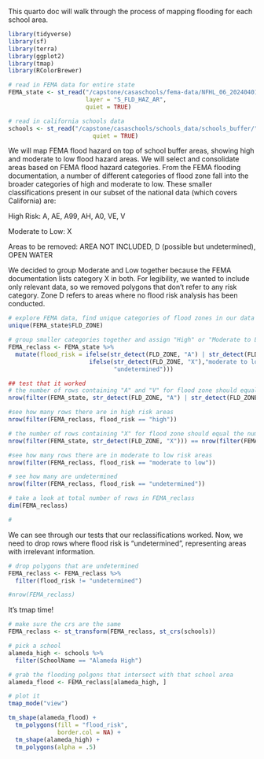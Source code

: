 This quarto doc will walk through the process of mapping flooding for each school area.

```r
library(tidyverse)
library(sf)
library(terra)
library(ggplot2)
library(tmap)
library(RColorBrewer)
```


```r
# read in FEMA data for entire state
FEMA_state <- st_read("/capstone/casaschools/fema-data/NFHL_06_20240401/NFHL_06_20240401.gdb",
                      layer = "S_FLD_HAZ_AR",
                      quiet = TRUE)

# read in california schools data
schools <- st_read("/capstone/casaschools/schools_data/schools_buffer/",
                        quiet = TRUE)
```

We will map FEMA flood hazard on top of school buffer areas, showing high and moderate to low flood hazard areas. We will select and consolidate areas based on FEMA flood hazard categories. From the FEMA flooding documentation, a number of different categories of flood zone fall into the broader categories of high and moderate to low. These smaller classifications present in our subset of the national data (which covers California) are:

High Risk:
A, AE, A99, AH, A0, VE, V

Moderate to Low:
X

Areas to be removed:
AREA NOT INCLUDED, D (possible but undetermined), OPEN WATER

We decided to group Moderate and Low together because the FEMA documentation lists category X in both. For legibility, we wanted to include only relevant data, so we removed polygons that don't refer to any risk category. Zone D refers to areas where no flood risk analysis has been conducted.

```r
# explore FEMA data, find unique categories of flood zones in our data
unique(FEMA_state$FLD_ZONE)

# group smaller categories together and assign "High" or "Moderate to Low" risk to them
FEMA_reclass <- FEMA_state %>%
  mutate(flood_risk = ifelse(str_detect(FLD_ZONE, "A") | str_detect(FLD_ZONE, "V"), "high",
                       ifelse(str_detect(FLD_ZONE, "X"),"moderate to low",
                              "undetermined")))

## test that it worked
# the number of rows containing "A" and "V" for flood zone should equal the number of high risk polygons
nrow(filter(FEMA_state, str_detect(FLD_ZONE, "A") | str_detect(FLD_ZONE, "V"))) == nrow(filter(FEMA_reclass, flood_risk == "high"))

#see how many rows there are in high risk areas
nrow(filter(FEMA_reclass, flood_risk == "high"))

# the number of rows containing "X" for flood zone should equal the number of moderate to low risk polygons
nrow(filter(FEMA_state, str_detect(FLD_ZONE, "X"))) == nrow(filter(FEMA_reclass, flood_risk == "moderate to low"))

#see how many rows there are in moderate to low risk areas
nrow(filter(FEMA_reclass, flood_risk == "moderate to low"))

# see how many are undetermined
nrow(filter(FEMA_reclass, flood_risk == "undetermined"))

# take a look at total number of rows in FEMA_reclass
dim(FEMA_reclass)

#
```

We can see through our tests that our reclassifications worked. Now, we need to drop rows where flood risk is "undetermined", representing areas with irrelevant information.

```r
# drop polygons that are undetermined
FEMA_reclass <- FEMA_reclass %>% 
  filter(flood_risk != "undetermined")

#nrow(FEMA_reclass)
```

It's tmap time! 

```r
# make sure the crs are the same
FEMA_reclass <- st_transform(FEMA_reclass, st_crs(schools))

# pick a school
alameda_high <- schools %>% 
  filter(SchoolName == "Alameda High")

# grab the flooding polgons that intersect with that school area
alameda_flood <- FEMA_reclass[alameda_high, ]

# plot it
tmap_mode("view")

tm_shape(alameda_flood) +
  tm_polygons(fill = "flood_risk",
              border.col = NA) +
  tm_shape(alameda_high) +
  tm_polygons(alpha = .5)

```




